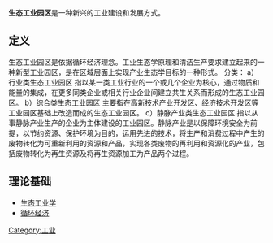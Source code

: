 {{unreferenced|time=2010-08-06T23:07:20+00:00}}
'''生态工业园区'''是一种新兴的工业建设和发展方式。

==定义==
生态工业园区是依据循环经济理念。工业生态学原理和清洁生产要求建立起来的一种新型工业园区，是在区域层面上实现产业生态学目标的一种形式。
分类：
a）行业类生态工业园区
指以某一类工业行业的一个或几个企业为核心，通过物质和能量的集成，在更多同类企业或相关行业企业间建立共生关系而形成的生态工业园区。
b）综合类生态工业园区
主要指在高新技术产业开发区、经济技术开发区等工业园区基础上改造而成的生态工业园区。
c）静脉产业类生态工业园区
指以从事静脉产业生产的企业为主体建设的工业园区。静脉产业是以保障环境安全为前提，以节约资源、保护环境为目的，运用先进的技术，将生产和消费过程中产生的废物转化为可重新利用的资源和产品，实现各类废物的再利用和资源化的产业，包括废物转化为再生资源及将再生资源加工为产品两个过程。

==理论基础==
* [[生态工业学|生态工业学]]
* [[循环经济|循环经济]]

[[Category:工业|Category:工业]]